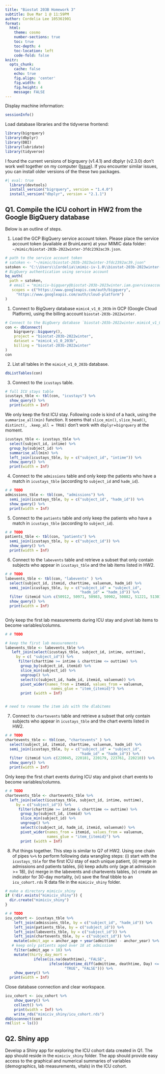```yaml
---
title: "Biostat 203B Homework 3"
subtitle: Due Mar 1 @ 11:59PM
author: Cordelia Lee 105361901
format:
  html:
    theme: cosmo
    number-sections: true
    toc: true
    toc-depth: 4
    toc-location: left
    code-fold: false
knitr:
  opts_chunk: 
    cache: false    
    echo: true
    fig.align: 'center'
    fig.width: 6
    fig.height: 4
    message: FALSE
---
```


Display machine information:

```r
sessionInfo()
```

Load database libraries and the tidyverse frontend:

```r
library(bigrquery)
library(dbplyr)
library(DBI)
library(lubridate)
library(tidyverse)
```

I found the current versions of bigrquery (v1.4.1) and dbplyr (v2.3.0) don't work well together on my computer ([Issue](https://github.com/r-dbi/bigrquery/issues/509)). If you encounter similar issues, you can install older versions of the these two packages.

```r
#| eval: true
  library(devtools)
  install_version("bigrquery", version = "1.4.0")
  install_version("dbplyr", version = "2.1.1")
```

## Q1. Compile the ICU cohort in HW2 from the Google BigQuery database

Below is an outline of steps.

1.  Load the GCP BigQuery service account token. Please place the service account token (available at BruinLearn) at your MIMIC data folder: `~/mimic/biostat-203b-2022winter-3fdc2392ac39.json`.

```r
# path to the service account token 
# satoken <- "~/mimic/biostat-203b-2023winter-3fdc2392ac39.json"
satoken <- "C:\\Users\\Cordelia\\mimic-iv-1.0\\biostat-203b-2023winter-3fdc2392ac39.json"
# BigQuery authentication using service account
bq_auth(
  path = satoken,
  # email = "mimiciv-bigquery@biostat-203b-2023winter.iam.gserviceaccount.com",
   scopes = c("https://www.googleapis.com/auth/bigquery",
     "https://www.googleapis.com/auth/cloud-platform")
)


```

1.  Connect to BigQuery database `mimic4_v1_0_203b` in GCP (Google Cloud Platform), using the billing account `biostat-203b-2022winter`.

```r
# Connect to the BigQuery database `biostat-203b-2022winter.mimic4_v1_0_203b`
con <- dbConnect(
    bigrquery::bigquery(),
    project = "biostat-203b-2022winter",
    dataset = "mimic4_v1_0_203b",
    billing = "biostat-203b-2022winter"
)
con
```

2.  List all tables in the `mimic4_v1_0_203b` database.

```r
dbListTables(con)
```

3.  Connect to the `icustays` table.

```r
# full ICU stays table
icustays_tble <- tbl(con, "icustays") %>%
  show_query() %>%
  print(width = Inf)
```

We only keep the first ICU stay. Following code is kind of a hack, using the `summarise_all(min)` function. It seems that `slice_min()`, `slice_head()`, `distinct(, .keep_all = TRUE)` don't work with `dbplyr`+`bigrquery` at the moment.

```r
icustays_tble <- icustays_tble %>% 
  select(subject_id, intime) %>% 
  group_by(subject_id) %>% 
  summarise_all(min) %>%
  left_join(icustays_tble, by = c("subject_id", "intime")) %>%
  show_query() %>%
  print(width = Inf)
```

4.  Connect to the `admissions` table and only keep the patients who have a match in `icustays_tble` (according to `subject_id` and `hadm_id`).

```r
# # TODO
admissions_tble <- tbl(con, "admissions") %>%
  semi_join(icustays_tble, by = c("subject_id", "hadm_id")) %>%
  show_query() %>%
  print(width = Inf)
```

5.  Connect to the `patients` table and only keep the patients who have a match in `icustays_tble` (according to `subject_id`).

```r
# # TODO
patients_tble <- tbl(con, "patients") %>%
  semi_join(icustays_tble, by = c("subject_id")) %>%
  show_query() %>%
  print(width = Inf)
```

6.  Connect to the `labevents` table and retrieve a subset that only contain subjects who appear in `icustays_tble` and the lab items listed in HW2.

```r
# # TODO
labevents_tble <- tbl(con, "labevents" ) %>%
  select(subject_id, itemid, charttime, valuenum, hadm_id) %>%
  semi_join(icustays_tble, by = c("subject_id" = "subject_id", 
                                  "hadm_id" = "hadm_id")) %>%
  filter (itemid %in% c(50912, 50971, 50983, 50902, 50882, 51221, 51301, 50931)) %>%
  show_query() %>%
  print(width = Inf)
  
```

Only keep the first lab measurements during ICU stay and pivot lab items to become variables/columns.

```r
# # TODO

# keep the first lab measurements 
labevents_tble <- labevents_tble %>% 
   left_join(select(icustays_tble, subject_id, intime, outtime),
     by = c( "subject_id")) %>% 
      filter(charttime >= intime & charttime <= outtime) %>%
       group_by(subject_id, itemid) %>%
       slice_min(subject_id) %>%
       ungroup() %>%
       select(c(subject_id, hadm_id, itemid, valuenum)) %>%
       pivot_wider(names_from = itemid, values_from = valuenum, 
                     names_glue = "item_{itemid}") %>%
       print (width = Inf)


# need to rename the item ids with the dlabitems 
```

7.  Connect to `chartevents` table and retrieve a subset that only contain subjects who appear in `icustays_tble` and the chart events listed in HW2.

```r
# # TODO
chartevents_tble <- tbl(con, "chartevents" ) %>%
  select(subject_id, itemid, charttime, valuenum, hadm_id) %>%
  semi_join(icustays_tble, by = c("subject_id" = "subject_id", 
                                  "hadm_id" = "hadm_id")) %>%
  filter (itemid %in% c(220045, 220181, 220179, 223761, 220210)) %>%
  show_query() %>%
  print(width = Inf)

```

Only keep the first chart events during ICU stay and pivot chart events to become variables/columns.

```r
# # TODO
chartevents_tble <- chartevents_tble %>% 
  left_join(select(icustays_tble, subject_id, intime, outtime),
     by = c("subject_id")) %>% 
      filter(charttime >= intime & charttime <= outtime) %>%
       group_by(subject_id, itemid) %>%
       slice_min(subject_id) %>%
       ungroup() %>%
       select(c(subject_id, hadm_id, itemid, valuenum)) %>%
       pivot_wider(names_from = itemid, values_from = valuenum, 
                   names_glue = "item_{itemid}") %>%
       print (width = Inf) 
```

8.  Put things together. This step is similar to Q7 of HW2. Using one chain of pipes `%>%` to perform following data wrangling steps: (i) start with the `icustays_tble` for the first ICU stay of each unique patient, (ii) merge in admissions and patients tables, (iii) keep adults only (age at admission \>= 18), (iv) merge in the labevents and chartevents tables, (v) create an indicator for 30-day mortality, (vi) save the final tibble to an `icu_cohort.rds` R data file in the `mimiciv_shiny` folder.

```r
# make a directory mimiciv_shiny
if (!dir.exists("mimiciv_shiny")) {
  dir.create("mimiciv_shiny")
}
```

```r
# # TODO
icu_cohort <- icustays_tble %>%
    left_join(admissions_tble, by = c("subject_id", "hadm_id")) %>%
    left_join(patients_tble, by = c("subject_id")) %>%
    left_join(labevents_tble, by = c("subject_id")) %>%
    left_join(chartevents_tble, by = c("subject_id")) %>%
    mutate(admit_age = anchor_age + year(admittime) - anchor_year) %>%
   # keep only patients aged over 18 at admission
    filter(admit_age > 18) %>%
    mutate(thirty_day_mort = 
             ifelse(is.na(deathtime), "FALSE", 
                    ifelse(datetime_diff(admittime, deathtime, Day) <= 30, 
                           "TRUE", "FALSE"))) %>%
    show_query() %>%
  print(width = Inf)
```

Close database connection and clear workspace.

```r
icu_cohort <- icu_cohort %>%
    show_query() %>%
    collect() %>%
    print(width = Inf) %>%
    write_rds("mimiciv_shiny/icu_cohort.rds")
dbDisconnect(con)
rm(list = ls())
```

## Q2. Shiny app

Develop a Shiny app for exploring the ICU cohort data created in Q1. The app should reside in the `mimiciv_shiny` folder. The app should provide easy access to the graphical and numerical summaries of variables (demographics, lab measurements, vitals) in the ICU cohort.






